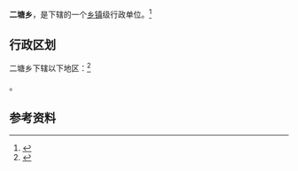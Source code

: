 {{中国乡级行政区|36/01/24/201/000}}

'''二塘乡'''，是{{PRC admin/fullname|36/01/24/201/000|3}}下辖的一个[[乡镇|乡镇]]级行政单位。<ref>{{PRC admin/ref sgc|{{PRC admin/parent|36/01/24/201/000}}}}</ref>

== 行政区划 ==

二塘乡下辖以下地区：<ref>{{PRC admin/ref sgc|36/01/24/201/000}}</ref>

{{PRC admin/children|36/01/24/201/000}}。

== 参考资料 ==

{{reflist}}

{{行政区划小作品}}
{{PRC admin/navcat|36/01/24/201/000}}